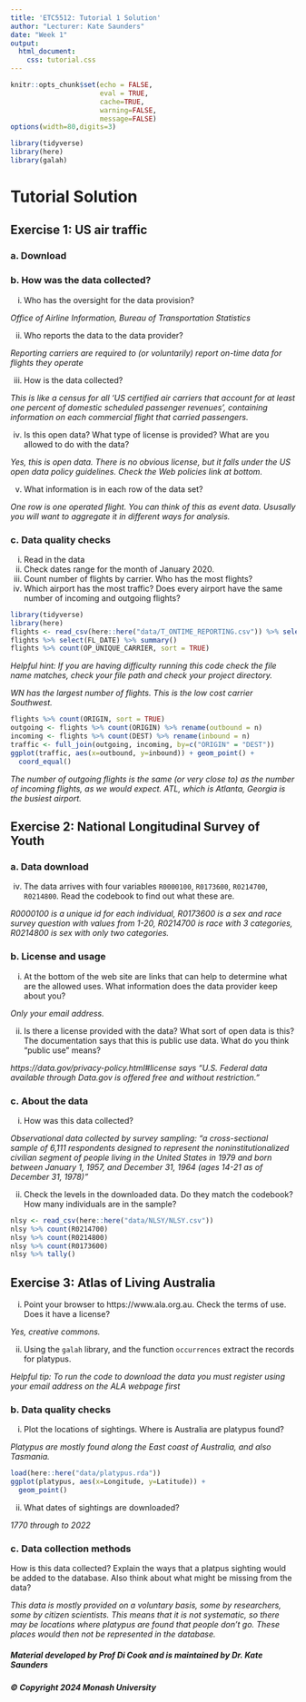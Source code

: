 ```yaml
---
title: 'ETC5512: Tutorial 1 Solution'
author: "Lecturer: Kate Saunders"
date: "Week 1"
output: 
  html_document:
    css: tutorial.css
---
```

  
```r
knitr::opts_chunk$set(echo = FALSE, 
                      eval = TRUE,
                      cache=TRUE, 
                      warning=FALSE, 
                      message=FALSE)
options(width=80,digits=3)
```

```r
library(tidyverse)
library(here)
library(galah)
```


# Tutorial Solution

## Exercise 1: US air traffic

### a. Download

### b. How was the data collected?

  (i) Who has the oversight for the data provision? 
  
  *Office of Airline Information, Bureau of Transportation Statistics*
  
  (ii) Who reports the data to the data provider? 
  
  *Reporting carriers are required to (or voluntarily) report on-time data for flights they operate*
  
  (iii) How is the data collected? 
  
  *This is like a census for all 'US certified air carriers that account for at least one percent of domestic scheduled passenger revenues', containing information on each commercial flight that carried passengers.*
  
  (iv) Is this open data? What type of license is provided? What are you allowed to do with the data? 
  
  *Yes, this is open data. There is no obvious license, but it falls under the US open data policy guidelines. Check the Web policies link at bottom.*
  
  (v) What information is in each row of the data set? 
  
  *One row is one operated flight. You can think of this as event data. Ususally you will want to aggregate it in different ways for analysis.*
  
### c. Data quality checks

(i) Read in the data
(ii) Check dates range for the month of January 2020.
(iii) Count number of flights by carrier. Who has the most flights?
(iv) Which airport has the most traffic? Does every airport have the same number of incoming and outgoing flights?

```r
library(tidyverse)
library(here)
flights <- read_csv(here::here("data/T_ONTIME_REPORTING.csv")) %>% select(YEAR:ARR_DELAY)
flights %>% select(FL_DATE) %>% summary()
flights %>% count(OP_UNIQUE_CARRIER, sort = TRUE)
```

*Helpful hint: If you are having difficulty running this code check the file name matches, check your file path and check your project directory.*

*WN has the largest number of flights. This is the low cost carrier Southwest.*

```r
flights %>% count(ORIGIN, sort = TRUE)
outgoing <- flights %>% count(ORIGIN) %>% rename(outbound = n)
incoming <- flights %>% count(DEST) %>% rename(inbound = n)
traffic <- full_join(outgoing, incoming, by=c("ORIGIN" = "DEST"))
ggplot(traffic, aes(x=outbound, y=inbound)) + geom_point() +
  coord_equal()
```  

*The number of outgoing flights is the same (or very close to) as the number of incoming flights, as we would expect. ATL, which is Atlanta, Georgia is the busiest airport.*

## Exercise 2: National Longitudinal Survey of Youth

### a. Data download

(iv) The data arrives with four variables `R0000100`, `R0173600`, `R0214700`, `R0214800`. Read the codebook to find out what these are.

*R0000100 is a unique id for each individual, R0173600 is a sex and race survey question with values from 1-20,  R0214700 is race with 3 categories,  R0214800 is sex with only two categories.*

### b. License and usage

(i) At the bottom of the web site are links that can help to determine what are the allowed uses. What information does the data provider keep about you?  

*Only your email address.*

(ii) Is there a license provided with the data? What sort of open data is this? The documentation says that this is public use data. What do you think "public use" means? 

*https://data.gov/privacy-policy.html#license says "U.S. Federal data available through Data.gov is offered free and without restriction."*

### c. About the data

(i) How was this data collected?

*Observational data collected by survey sampling: "a cross-sectional sample of 6,111 respondents designed to represent the noninstitutionalized civilian segment of people living in the United States in 1979 and born between January 1, 1957, and December 31, 1964 (ages 14-21 as of December 31, 1978)"*

(ii) Check the levels in the downloaded data. Do they match the codebook? How many individuals are in the sample?

```r
nlsy <- read_csv(here::here("data/NLSY/NLSY.csv"))
nlsy %>% count(R0214700)
nlsy %>% count(R0214800)
nlsy %>% count(R0173600)
nlsy %>% tally()
```

## Exercise 3: Atlas of Living Australia

(i) Point your browser to https://www.ala.org.au. Check the terms of use. Does it have a license? 

*Yes, creative commons.*

(ii) Using the `galah` library, and the function `occurrences` extract the records for platypus. 

*Helpful tip: To run the code to download the data you must register using your email address on the ALA webpage first*

### b. Data quality checks

(i) Plot the locations of sightings. Where is Australia are platypus found?

*Platypus are mostly found along the East coast of Australia, and also Tasmania.*

```r
load(here::here("data/platypus.rda"))
ggplot(platypus, aes(x=Longitude, y=Latitude)) +
  geom_point()
```

(ii) What dates of sightings are downloaded?

*1770 through to 2022*


### c. Data collection methods

How is this data collected? Explain the ways that a platpus sighting would be added to the database. Also think about what might be missing from the data? 

*This data is mostly provided on a voluntary basis, some by researchers, some by citizen scientists. This means that it is not systematic, so there may be locations where platypus are found that people don't go. These places would then not be represented in the database.*


##### Material developed by Prof Di Cook and is maintained by Dr. Kate Saunders

##### © Copyright 2024 Monash University

